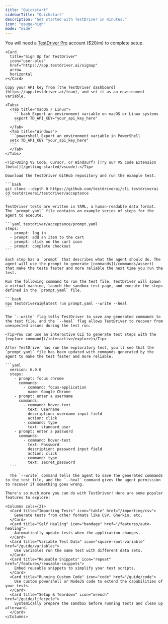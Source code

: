 ```yaml
---
title: "Quickstart"
sidebarTitle: "Quickstart"
description: "Get started with TestDriver in minutes."
icon: "gauge-high"
mode: "wide"
---
```



<Steps>
  <Step title="Create a TestDriver Account">
      
  You will need a [TestDriver Pro](https://app.testdriver.ai/team) account ($20/m) to complete setup. 
    
    <Card
      title="Sign Up for TestDriver"
      icon="user-plus"
      href="https://app.testdriver.ai/signup"
      arrow
      horizontal
    ></Card>

  </Step>
  <Step title="Set up your environment">
      
    Copy your API key from [the TestDriver dashboard](https://app.testdriver.ai/team), and set it as an environment variable.
    
    <Tabs>
      <Tab title="macOS / Linux">
        ```bash Export an environment variable on macOS or Linux systems
        export TD_API_KEY="your_api_key_here"
        ```
      </Tab>
      <Tab title="Windows">
      ```powershell Export an environment variable in PowerShell
      setx TD_API_KEY "your_api_key_here"
      ```
      </Tab>
    </Tabs>

    <Tip>Using VS Code, Cursor, or Windsurf? [Try our VS Code Extension (beta)](/getting-started/vscode).</Tip>

  </Step>
  <Step title="Check out an example test">
      
    Download the TestDriver GitHub repository and run the example test.

    ```bash
    git clone --depth 0 https://github.com/testdriverai/cli testdriverai
    cd testdriverai/testdriver/acceptance
    ```

    TestDriver tests are written in YAML, a human-readable data format. The `prompt.yaml` file contains an example series of steps for the agent to execute.

    ```yaml testdriver/acceptance/prompt.yaml
    steps:
      - prompt: log in
      - prompt: add an item to the cart
      - prompt: click on the cart icon
      - prompt: complete checkout
    ```

    Each step has a `prompt` that describes what the agent should do. The agent will use the prompt to generate [commands](/commands/assert) that make the tests faster and more reliable the next time you run the test.

  </Step>
  <Step title="Generate regression test from prompts">
    
    Run the following command to run the test file. TestDriver will spawn a virtual machine, launch the sandbox test page, and execute the steps defined in the `prompt.yaml` file.

    ```bash
    npx testdriverai@latest run prompt.yaml --write --heal
    ```

    The `--write` flag tells TestDriver to save any generated commands to the test file, and the `--heal` flag allows TestDriver to recover from unexpected issues during the test run.

    <Tip>You can use an interactive CLI to generate test steps with the [explore command](/interactive/explore)</Tip>

  </Step>
  <Step title="Run the generated regression test">

    After TestDriver has run the exploratory test, you'll see that the `prompt.yaml` file has been updated with commands generated by the agent to make the test faster and more reliable. 

    ```yaml
      version: 6.0.0
      steps:
        - prompt: focus chrome
          commands:
            - command: focus-application
              name: Google Chrome
        - prompt: enter a username
          commands:
            - command: hover-text
              text: Username
              description: username input field
              action: click
            - command: type
              text: standard_user
        - prompt: enter a password
          commands:
            - command: hover-text
              text: Password
              description: password input field
              action: click
            - command: type
              text: secret_password
      ```

      The `--write` command tells the agent to save the generated commands to the test file, and the `--heal` command gives the agent permission to recover if something goes wrong.

  </Step>

  <Step title="Managing your test suite">

    There's so much more you can do with TestDriver! Here are some popular features to explore:

    <Columns cols={2}>
      <Card title="Importing Tests" icon="table" href="/importing/csv">
        Generate tests from other formats like CSV, Gherkin, etc.
      </Card>
      <Card title="Self Healing" icon="bandage" href="/features/auto-healing">
        Automatically update tests when the application changes.
      </Card>
      <Card title="Variable Test Data" icon="square-root-variable" href="/guide/variables">
        Use variables run the same test with different data sets.
      </Card>
      <Card title="Reusable Snippets" icon="repeat" href="/features/reusable-snippets">
        Embed reusable snippets to simplify your test scripts.
      </Card>
      <Card title="Running Custom Code" icon="code" href="/guide/code">
        Use custom powershell or NodeJS code to extend the capabilities of your tests.
      </Card>
      <Card title="Setup & Teardown" icon="wrench" href="/guide/lifecycle">
        Systemically prepare the sandbox before running tests and clean up afterward.
      </Card>
    </Columns>

  </Step>
  </Steps>

